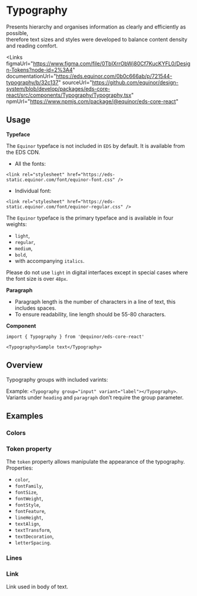 
# Typography

Presents hierarchy and organises information as clearly and efficiently as possible, <br />
therefore text sizes and styles were developed to balance content density and reading comfort.

<Links 
    figmaUrl="https://www.figma.com/file/0TbIXrrObWj80Cf7KucKYFL0/Design-Tokens?node-id=2%3A4"
    documentationUrl="https://eds.equinor.com/0b0c666ab/p/721544-typography/b/32c137"
    sourceUrl="https://github.com/equinor/design-system/blob/develop/packages/eds-core-react/src/components/Typography/Typography.tsx"
    npmUrl="https://www.npmjs.com/package/@equinor/eds-core-react"
></Links>

<Story id="typography-typography--introduction" />
<PropsTable />

## Usage

**Typeface**

The `Equinor` typeface is not included in `EDS` by default. It is available from the EDS CDN.

<ul>
  <li>All the fonts:</li>
</ul>

```tsx
<link rel="stylesheet" href="https://eds-static.equinor.com/font/equinor-font.css" />
```

<ul>
  <li>Individual font:</li>
</ul>

```tsx
<link rel="stylesheet" href="https://eds-static.equinor.com/font/equinor-regular.css" />
```

The `Equinor` typeface is the primary typeface and is available in four weights:

<ul>
  <li><code>light</code>,</li>
  <li><code>regular</code>,</li>
  <li><code>medium</code>,</li>
  <li><code>bold</code>,</li>
  <li>with accompanying <code>italics</code>.</li>
</ul>

Please do not use <code>light</code> in digital interfaces except in special cases where the font size is over <code>48px</code>.

**Paragraph**

<ul>
  <li>Paragraph length is the number of characters in a line of text, this includes spaces.</li>
  <li>To ensure readability, line length should be 55-80 characters.</li>
</ul>

**Component**

```tsx
import { Typography } from '@equinor/eds-core-react'

<Typography>Sample text</Typography>
```

## Overview

Typography groups with included varints:  

Example: `<Typography group="input" variant="label"></Typography>`. <br />
Variants under `heading` and `paragraph` don’t require the group parameter.

<Story id="typography-typography--groups-overview" />

## Examples

### Colors

<Story id="typography-typography--colors" />

### Token property

The `token` property allows manipulate the appearance of the typography. <br />
Properties: 

<ul>
  <li><code>color</code>,</li>
  <li><code>fontFamily</code>,</li>
  <li><code>fontSize</code>,</li>
  <li><code>fontWeight</code>,</li>
  <li><code>fontStyle</code>,</li>
  <li><code>fontFeature</code>,</li>
  <li><code>lineHeight</code>,</li>
  <li><code>textAlign</code>,</li>
  <li><code>textTransform</code>,</li>
  <li><code>textDecoration</code>,</li>
  <li><code>letterSpacing</code>.</li>
</ul>

<Story id="typography-typography--token-property" />

### Lines

<Story id="typography-typography--lines" />

### Link
Link used in body of text.

<Story id="typography-typography--link" />